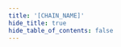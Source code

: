```yaml
---
title: '[CHAIN_NAME]'
hide_title: true
hide_table_of_contents: false
---
```




<ChainLayout>
  <ChainHero
    name="[CHAIN_NAME]"
    iconUrl="img/[CHAIN_ICON]"
    bgColor="[CHAIN_BACKGROUND_COLOR]"
    scope="[CHAIN_SCOPE]"
    chainId="[CHAIN_ID]"
    nodeVersion="[VERSION]"
    token="[CHAIN_DENOM_PRETTY]"
    stakeUrl="[STAKE_URL]"
    restakeUrl="[RESTAKE_URL]"
    websiteUrl="[SOCIAL_WEBSITE]"
    githubUrl="[SOCIAL_GITHUB]"
    xUrl="[SOCIAL_X]"
    discordUrl="[SOCIAL_DISCORD]"
  />

  <ProductLinks explorerUrl="[EXPLORER_URL]" appUrl="[APP_URL]" appImageUrl="img/products/[APP_IMAGE]"/>

  <ToolsGrid chainName="[CHAIN_SYSTEM_NAME]"/>

</ChainLayout>
